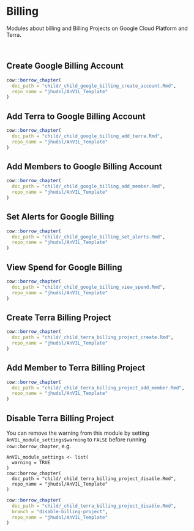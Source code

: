 # Billing

Modules about billing and Billing Projects on Google Cloud Platform and Terra.

<br>

## Create Google Billing Account

:::: {.borrowed_chunk}
```r
cow::borrow_chapter(
  doc_path = "child/_child_google_billing_create_account.Rmd",
  repo_name = "jhudsl/AnVIL_Template"
)
```
::::

## Add Terra to Google Billing Account

:::: {.borrowed_chunk}
```r
cow::borrow_chapter(
  doc_path = "child/_child_google_billing_add_terra.Rmd",
  repo_name = "jhudsl/AnVIL_Template"
)
```
::::

## Add Members to Google Billing Account

:::: {.borrowed_chunk}
```r
cow::borrow_chapter(
  doc_path = "child/_child_google_billing_add_member.Rmd",
  repo_name = "jhudsl/AnVIL_Template"
)
```
::::

## Set Alerts for Google Billing

:::: {.borrowed_chunk}
```r
cow::borrow_chapter(
  doc_path = "child/_child_google_billing_set_alerts.Rmd",
  repo_name = "jhudsl/AnVIL_Template"
)
```
::::

## View Spend for Google Billing

:::: {.borrowed_chunk}
```r
cow::borrow_chapter(
  doc_path = "child/_child_google_billing_view_spend.Rmd",
  repo_name = "jhudsl/AnVIL_Template"
)
```
::::

## Create Terra Billing Project

:::: {.borrowed_chunk}
```r
cow::borrow_chapter(
  doc_path = "child/_child_terra_billing_project_create.Rmd",
  repo_name = "jhudsl/AnVIL_Template"
)
```
::::

## Add Member to Terra Billing Project

:::: {.borrowed_chunk}
```r
cow::borrow_chapter(
  doc_path = "child/_child_terra_billing_project_add_member.Rmd",
  repo_name = "jhudsl/AnVIL_Template"
)
```
::::

## Disable Terra Billing Project

You can remove the warning from this module by setting `AnVIL_module_settings$warning` to `FALSE` before running `cow::borrow_chapter`, e.g.

```
AnVIL_module_settings <- list(
  warning = TRUE
)
cow::borrow_chapter(
  doc_path = "child/_child_terra_billing_project_disable.Rmd",
  repo_name = "jhudsl/AnVIL_Template"
)
```

:::: {.borrowed_chunk}
```r
cow::borrow_chapter(
  doc_path = "child/_child_terra_billing_project_disable.Rmd",
  branch = "disable-billing-project",
  repo_name = "jhudsl/AnVIL_Template"
)
```
::::
